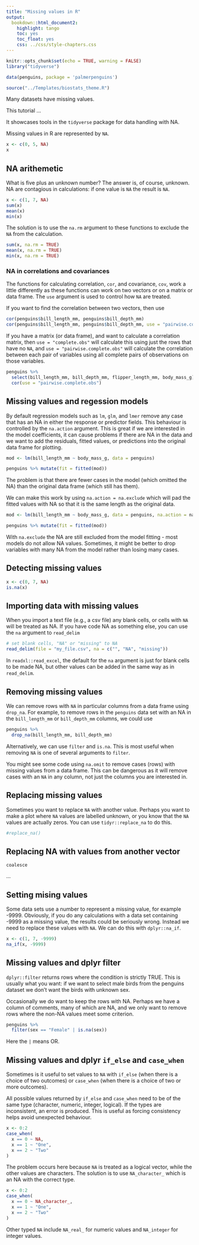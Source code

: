 ```yaml
---
title: "Missing values in R"
output:
  bookdown::html_document2: 
    highlight: tango
    toc: yes
    toc_float: yes
    css: ../css/style-chapters.css
---
```


``` r
knitr::opts_chunk$set(echo = TRUE, warning = FALSE)
library("tidyverse")

data(penguins, package = 'palmerpenguins')

source("../Templates/biostats_theme.R")
```
Many datasets have missing values.

This tutorial ...

It showcases tools in the `tidyverse` package for data handling with NA.

Missing values in R are represented by `NA`.

```r
x <- c(0, 5, NA)
x
```

## NA arithemetic

What is five plus an unknown number?
The answer is, of course, unknown.
NA are contagious in calculations: if one value is `NA` the result is `NA`.

```r
x <- c(1, 7, NA)
sum(x)
mean(x)
min(x)
```

The solution is to use the `na.rm` argument to these functions to exclude the `NA` from the calculation.

```r
sum(x, na.rm = TRUE)
mean(x, na.rm = TRUE)
min(x, na.rm = TRUE)
```

### NA in correlations and covariances

The functions for calculating correlation, `cor`, and covariance, `cov`, work a little differently as these functions can work on two vectors or on a matrix or data frame.
The `use` argument is used to control how `NA` are treated.

If you want to find the correlation between two vectors, then use

```r
cor(penguins$bill_length_mm, penguins$bill_depth_mm)
cor(penguins$bill_length_mm, penguins$bill_depth_mm, use = "pairwise.complete.obs")
```

If you have a matrix (or data frame), and want to calculate a correlation matrix, then `use = "complete.obs"` will calculate this using just the rows that have no `NA`, and `use = "pairwise.complete.obs"` will calculate the correlation between each pair of variables using all complete pairs of observations on those variables. 


```r
penguins %>% 
  select(bill_length_mm, bill_depth_mm, flipper_length_mm, body_mass_g) %>% 
  cor(use = "pairwise.complete.obs") 
```

## Missing values and regession models

By default regression models such as `lm`, `glm`, and `lmer` remove any case that has an NA in either the response or predictor fields.
This behaviour is controlled by the `na.action` argument.
This is great if we are interested in the model coefficients, it can cause problems if there are NA in the data and we want to add the residuals, fitted values, or predictions into the original data frame for plotting.

```r
mod <- lm(bill_length_mm ~ body_mass_g, data = penguins)

penguins %>% mutate(fit = fitted(mod))
```
The problem is that there are fewer cases in the model (which omitted the NA) than the original data frame (which still has them).

We can make this work by using `na.action = na.exclude` which will pad the fitted values with NA so that it is the same length as the original data.

```r
mod <- lm(bill_length_mm ~ body_mass_g, data = penguins, na.action = na.exclude)

penguins %>% mutate(fit = fitted(mod))
```

With `na.exclude` the NA are still excluded from the model fitting - most models do not allow NA values. 
Sometimes, it might be better to drop variables with many NA from the model rather than losing many cases.




## Detecting missing values

```r
x <- c(0, 7, NA)
is.na(x)
```


## Importing data with missing values

When you import a text file (e.g., a csv file) any blank cells, or cells with `NA` will be treated as NA.
If you have code NA as something else, you can use the `na` argument to `read_delim`

```r
# set blank cells, "NA" or "missing" to NA  
read_delim(file = "my_file.csv", na = c("", "NA", "missing"))
```

In `readxl::read_excel`, the default for the `na` argument is just for blank cells to be made NA, but other values can be added in the same way as in `read_delim`.

## Removing missing values

We can remove rows with `NA` in particular columns from a data frame using `drop_na`.
For example, to remove rows in the `penguins` data set with an NA in the `bill_length_mm` or `bill_depth_mm` columns, we could use

```r
penguins %>% 
  drop_na(bill_length_mm, bill_depth_mm)
```

Alternatively, we can use `filter` and `is.na`. 
This is most useful when removing `NA` is one of several arguments to `filter`.

You might see some code using `na.omit` to remove cases (rows) with missing values from a data frame.
This can be dangerous as it will remove cases with an `NA` in any column, not just the columns you are interested in.

## Replacing missing values

Sometimes you want to replace `NA` with another value.
Perhaps you want to make a plot where `NA` values are labelled unknown, or you know that the `NA` values are actually zeros.
You can use `tidyr::replace_na` to do this.

```r
#replace_na()
```

## Replacing NA with values from another vector

`coalesce`

...


## Setting mising values

Some data sets use a number to represent a missing value, for example -9999.
Obviously, if you do any calculations with a data set containing -9999 as a missing value, the results could be seriously wrong.
Instead we need to replace these values with `NA`.
We can do this with `dplyr::na_if`.

```r
x <- c(1, 7, -9999)
na_if(x, -9999)
```


## Missing values and dplyr filter

`dplyr::filter` returns rows where the condition is strictly TRUE.
This is usually what you want: if we want to select male birds from the penguins dataset we don't want the birds with unknown sex.

Occasionally we do want to keep the rows with NA. 
Perhaps we have a column of comments, many of which are NA, and we only want to remove rows where the non-NA values meet some criterion.

```r
penguins %>% 
  filter(sex == "Female" | is.na(sex))
```

Here the `|` means OR.

## Missing values and dplyr `if_else` and `case_when`

Sometimes is it useful to set values to `NA` with `if_else` (when there is a choice of two outcomes) or `case_when` (when there is a choice of two or more outcomes).

All possible values returned by `if_else` and `case_when` need to be of the same type (character, numeric, integer, logical).
If the types are inconsistent, an error is produced.
This is useful as forcing consistency helps avoid unexpected behaviour.

```r
x <- 0:2
case_when(
  x == 0 ~ NA,
  x == 1 ~ "One",
  x == 2 ~ "Two"
)
```
The problem occurs here because `NA` is treated as a logical vector, while the other values are characters.
The solution is to use `NA_character_` which is an NA with the correct type.

```r
x <- 0:2
case_when(
  x == 0 ~ NA_character_,
  x == 1 ~ "One",
  x == 2 ~ "Two"
)
```

Other typed `NA` include `NA_real_` for numeric values and `NA_integer` for integer values.





